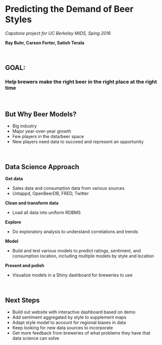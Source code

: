 <br><br>

# Predicting the Demand of Beer Styles
*Capstone project for UC Berkeley MIDS, Sping 2016*

**Ray Buhr, Carson Forter, Satish Terala**

<br>

## GOAL:
### Help brewers make the right beer in the right place at the right time

<br>

## But Why Beer Models?

- Big industry
- Major year-over-year growth
- Few players in the data/beer space
- New players need data to succeed and represent an opportunity

<br>

## Data Science Approach

**Get data**

- Sales data and consumption data from various sources
- Untappd, OpenBeerDB, FRED, Twitter

**Clean and transform data**

- Load all data into uniform RDBMS

**Explore**

- Do exploratory analysis to understand correlations and trends

**Model**

- Build and test various models to predict ratings, sentiment, and consumption location, including multiple models by style and location

**Present and polish**

- Visualize models in a Shiny dashboard for breweries to use

<br>

## Next Steps

- Build out website with interactive dashboard based on demo
- Add sentiment aggregated by style to supplement maps
- Adapt style model to account for regional biases in data 
- Keep looking for new data sources to incorporate
- Get more feedback from breweries of what problems they have that data science can solve